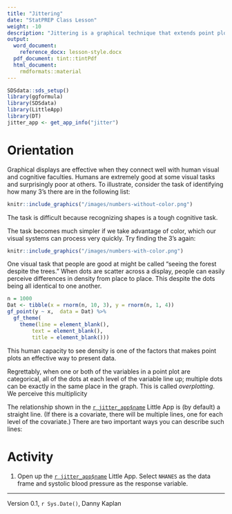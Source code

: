 ```yaml
---
title: "Jittering"
date: "StatPREP Class Lesson"
weight: -10
description: "Jittering is a graphical technique that extends point plots to make them more informative about categorical variables."
output:
  word_document:
    reference_docx: lesson-style.docx
  pdf_document: tint::tintPdf
  html_document:
    rmdformats::material
---
```



```r
SDSdata::sds_setup()
library(ggformula)
library(SDSdata)
library(LittleApp)
library(DT)
jitter_app <- get_app_info("jitter")
```

# Orientation

Graphical displays are effective when they connect well with human visual and cognitive  faculties. Humans are extremely good at some visual tasks and surprisingly poor at others. To illustrate,  consider the task of identifying how many 3's there are in the following list:

```r
knitr::include_graphics("/images/numbers-without-color.png") 
```

The task is difficult because recognizing shapes is a tough cognitive task.

The task becomes much simpler if we take advantage of color, which our visual systems can process very quickly. Try finding the 3's again:

```r
knitr::include_graphics("/images/numbers-with-color.png") 
```

One visual task that people are good at might be called "seeing the forest despite the trees." When dots are scatter across a display, people can easily perceive differences in density from  place to place. This despite the dots being all identical to one another.

```r
n = 1000
Dat <- tibble(x = rnorm(n, 10, 3), y = rnorm(n, 1, 4))
gf_point(y ~ x,  data = Dat) %>%
  gf_theme(
    theme(line = element_blank(),
        text = element_blank(),
        title = element_blank()))
```


This human capacity to see density is one of the factors that makes point plots an effective way to present  data.

Regrettably, when one or both of the variables in a point plot are categorical, all of the dots at each level of the variable line up; multiple dots can be exactly in the same place in  the graph. This is called *overplotting*. We perceive this multiplicity 


The relationship shown in the [`r jitter_app$name`](`r jitter_app$url`) Little App is (by default) a straight line. (If there is a covariate, there will be multiple lines, one for each level of the covariate.) There are two important ways you can describe such lines:


# Activity

1. Open up the [`r jitter_app$name`](`r jitter_app$url`) Little App. Select `NHANES` as the data frame and systolic blood pressure as the response variable. 

----------------------

Version 0.1, `r Sys.Date()`, Danny Kaplan